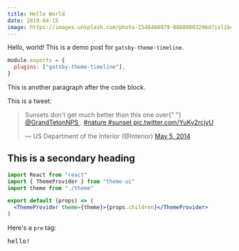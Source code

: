 ```yaml
---
title: Hello World
date: 2019-04-15
image: https://images.unsplash.com/photo-1546488979-08680803296d?ixlib=rb-1.2.1&ixid=eyJhcHBfaWQiOjEyMDd9&auto=format&fit=crop&w=2562&q=80
---
```


Hello, world! This is a demo post for `gatsby-theme-timeline`.

```js
module.exports = {
  plugins: ["gatsby-theme-timeline"],
}
```

This is another paragraph after the code block.

This is a tweet:

<blockquote class="twitter-tweet">
  <p lang="en" dir="ltr">
    Sunsets don&#39;t get much better than this one over{" "}
    <a href="https://twitter.com/GrandTetonNPS?ref_src=twsrc%5Etfw">
      @GrandTetonNPS
    </a>
    . <a href="https://twitter.com/hashtag/nature?src=hash&amp;ref_src=twsrc%5Etfw">
      #nature
    </a> <a href="https://twitter.com/hashtag/sunset?src=hash&amp;ref_src=twsrc%5Etfw">
      #sunset
    </a> <a href="http://t.co/YuKy2rcjyU">pic.twitter.com/YuKy2rcjyU</a>
  </p>
  &mdash; US Department of the Interior (@Interior) <a href="https://twitter.com/Interior/status/463440424141459456?ref_src=twsrc%5Etfw">May 5, 2014</a>
</blockquote>

## This is a secondary heading

```jsx
import React from "react"
import { ThemeProvider } from "theme-ui"
import theme from "./theme"

export default (props) => (
  <ThemeProvider theme={theme}>{props.children}</ThemeProvider>
)
```

Here's a `pre` tag:

<pre>hello!</pre>
